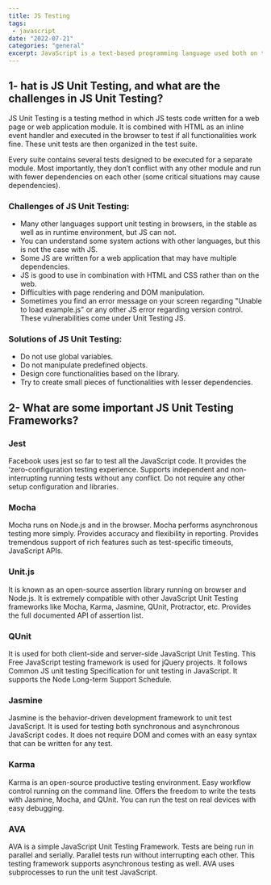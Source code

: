 ```yaml
---
title: JS Testing
tags:
 - javascript
date: "2022-07-21"
categories: "general" 
excerpt: JavaScript is a text-based programming language used both on the client-side and server-side that allows you to make web pages interactive. Where HTML and CSS are languages that give structure and style to web pages, JavaScript gives web pages interactive elements that engage a user.
---
```


## 1- hat is JS Unit Testing, and what are the challenges in JS Unit Testing?

JS Unit Testing is a testing method in which JS tests code written for a web page or web application module. It is combined with HTML as an inline event handler and executed in the browser to test if all functionalities work fine. These unit tests are then organized in the test suite.

Every suite contains several tests designed to be executed for a separate module. Most importantly, they don’t conflict with any other module and run with fewer dependencies on each other (some critical situations may cause dependencies).

### Challenges of JS Unit Testing:

- Many other languages support unit testing in browsers, in the stable as well as in runtime environment, but JS can not.
- You can understand some system actions with other languages, but this is not the case with JS.
- Some JS are written for a web application that may have multiple dependencies.
- JS is good to use in combination with HTML and CSS rather than on the web.
- Difficulties with page rendering and DOM manipulation.
- Sometimes you find an error message on your screen regarding "Unable to load example.js" or any other JS error regarding version control. These vulnerabilities come under Unit Testing JS.

### Solutions of JS Unit Testing:

- Do not use global variables.
- Do not manipulate predefined objects.
- Design core functionalities based on the library.
- Try to create small pieces of functionalities with lesser dependencies.

## 2- What are some important JS Unit Testing Frameworks?

### Jest 
Facebook uses jest so far to test all the JavaScript code. It provides the ‘zero-configuration testing experience. Supports independent and non-interrupting running tests without any conflict. Do not require any other setup configuration and libraries.

### Mocha 
Mocha runs on Node.js and in the browser. Mocha performs asynchronous testing more simply. Provides accuracy and flexibility in reporting. Provides tremendous support of rich features such as test-specific timeouts, JavaScript APIs.

### Unit.js 
It is known as an open-source assertion library running on browser and Node.js. It is extremely compatible with other JavaScript Unit Testing frameworks like Mocha, Karma, Jasmine, QUnit, Protractor, etc. Provides the full documented API of assertion list.

### QUnit
It is used for both client-side and server-side JavaScript Unit Testing. This Free JavaScript testing framework is used for jQuery projects. It follows Common JS unit testing Specification for unit testing in JavaScript. It supports the Node Long-term Support Schedule.

### Jasmine 
Jasmine is the behavior-driven development framework to unit test JavaScript. It is used for testing both synchronous and asynchronous JavaScript codes. It does not require DOM and comes with an easy syntax that can be written for any test.

### Karma 
Karma is an open-source productive testing environment. Easy workflow control running on the command line. Offers the freedom to write the tests with Jasmine, Mocha, and QUnit. You can run the test on real devices with easy debugging.

### AVA 
AVA is a simple JavaScript Unit Testing Framework. Tests are being run in parallel and serially. Parallel tests run without interrupting each other. This testing framework supports asynchronous testing as well. AVA uses subprocesses to run the unit test JavaScript.
